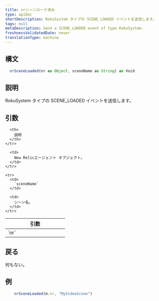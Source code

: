 ```yaml
---
title: nrシーンロード済み
type: apiDoc
shortDescription: RokuSystem タイプの SCENE_LOADED イベントを送信します。
tags: null
metaDescription: Send a SCENE_LOADED event of type RokuSystem.
freshnessValidatedDate: never
translationType: machine
---
```


## 構文

```js
  nrSceneLoaded(nr as Object, sceneName as String) as Void
```

## 説明

RokuSystem タイプの SCENE\_LOADED イベントを送信します。

## 引数

<table>
  <thead>
    <tr>
      <th width="25%">
        引数
      </th>

      <th>
        説明
      </th>
    </tr>
  </thead>

  <tbody>
    <tr>
      <td>
        `nr`
      </td>

      <td>
        New Relicエージェント オブジェクト。
      </td>
    </tr>

    <tr>
      <td>
        `sceneName`
      </td>

      <td>
        シーン名。
      </td>
    </tr>
  </tbody>
</table>

## 戻る

何もない。

## 例

```js
  	nrSceneLoaded(m.nr, "MyVideoScene")
```
